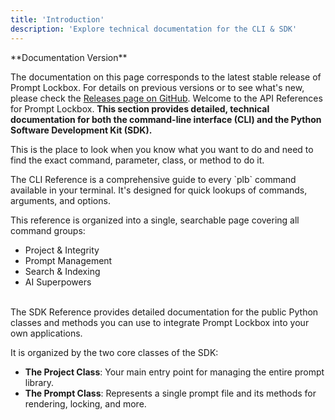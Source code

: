 ```yaml
---
title: 'Introduction'
description: 'Explore technical documentation for the CLI & SDK'
---
```


<Info> 
  **Documentation Version**
  
  The documentation on this page corresponds to the latest stable release of Prompt Lockbox. For details on previous versions or to see what's new, please check the [Releases page on GitHub](https://github.com/ananya868/prompt-lockbox).
</Info>
Welcome to the API References for Prompt Lockbox. **This section provides detailed, technical documentation for both the command-line interface (CLI) and the Python Software Development Kit (SDK).**

This is the place to look when you know what you want to do and need to find the exact command, parameter, class, or method to do it.

<Card title="CLI Command Interface" icon="terminal" href="/cli_reference">
  The CLI Reference is a comprehensive guide to every `plb` command available in your terminal. It's designed for quick lookups of commands, arguments, and options.

  This reference is organized into a single, searchable page covering all command groups:
  - Project & Integrity
  - Prompt Management
  - Search & Indexing
  - AI Superpowers
</Card>
<br />

<Card title="Python SDK Reference" icon="code" href="/sdk_reference">
  The SDK Reference provides detailed documentation for the public Python classes and methods you can use to integrate Prompt Lockbox into your own applications.

  It is organized by the two core classes of the SDK:
  - **The Project Class**: Your main entry point for managing the entire prompt library.
  - **The Prompt Class**: Represents a single prompt file and its methods for rendering, locking, and more.
</Card>

